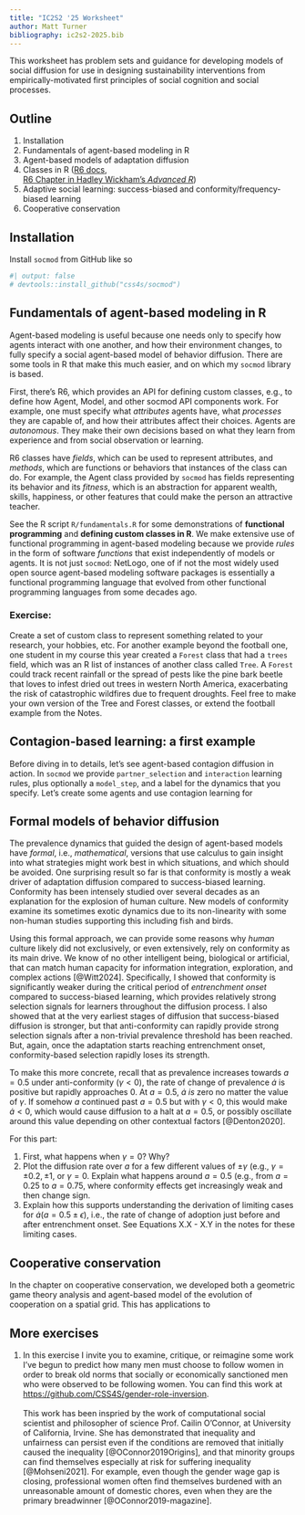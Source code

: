 ```yaml
---
title: "IC2S2 '25 Worksheet"
author: Matt Turner
bibliography: ic2s2-2025.bib
---
```


This worksheet has problem sets and guidance for developing models of social diffusion for use in designing sustainability interventions from empirically-motivated first principles of social cognition and social processes.

## Outline

1.  Installation
2.  Fundamentals of agent-based modeling in R
3.  Agent-based models of adaptation diffusion
4.  Classes in R ([R6 docs](https://r6.r-lib.org/articles/Introduction.html),\
    [R6 Chapter in Hadley Wickham's *Advanced R*](https://adv-r.hadley.nz/r6.html))
5.  Adaptive social learning: success-biased and conformity/frequency-biased learning
6.  Cooperative conservation

## Installation

Install `socmod` from GitHub like so

```r
#| output: false
# devtools::install_github("css4s/socmod")
```

## Fundamentals of agent-based modeling in R

Agent-based modeling is useful because one needs only to specify how agents interact with one another, and how their environment changes, to fully specify a social agent-based model of behavior diffusion. There are some tools in R that make this much easier, and on which my `socmod` library is based.

First, there's R6, which provides an API for defining custom classes, e.g., to define how Agent, Model, and other socmod API components work. For example, one must specify what *attributes* agents have, what *processes* they are capable of, and how their attributes affect their choices. Agents are *autonomous*. They make their own decisions based on what they learn from experience and from social observation or learning.

R6 classes have *fields*, which can be used to represent attributes, and *methods*, which are functions or behaviors that instances of the class can do. For example, the Agent class provided by `socmod` has fields representing its behavior and its *fitness*, which is an abstraction for apparent wealth, skills, happiness, or other features that could make the person an attractive teacher.

See the R script `R/fundamentals.R` for some demonstrations of **functional programming** and **defining custom classes in R**. We make extensive use of functional programming in agent-based modeling because we provide *rules* in the form of software *functions* that exist independently of models or agents. It is not just `socmod`: NetLogo, one of if not the most widely used open source agent-based modeling software packages is essentially a functional programming language that evolved from other functional programming languages from some decades ago.

### Exercise:

Create a set of custom class to represent something related to your research, your hobbies, etc. For another example beyond the football one, one student in my course this year created a `Forest` class that had a `trees` field, which was an R list of instances of another class called `Tree`. A `Forest` could track recent rainfall or the spread of pests like the pine bark beetle that loves to infest dried out trees in western North America, exacerbating the risk of catastrophic wildfires due to frequent droughts. Feel free to make your own version of the Tree and Forest classes, or extend the football example from the Notes.

## Contagion-based learning: a first example

Before diving in to details, let's see agent-based contagion diffusion in action. In `socmod` we provide `partner_selection` and `interaction` learning rules, plus optionally a `model_step`, and a label for the dynamics that you specify. Let's create some agents and use contagion learning for

## Formal models of behavior diffusion

The prevalence dynamics that guided the design of agent-based models have *formal*, i.e., *mathematical*, versions that use calculus to gain insight into what strategies might work best in which situations, and which should be avoided. One surprising result so far is that conformity is mostly a weak driver of adaptation diffusion compared to success-biased learning. Conformity has been intensely studied over several decades as an explanation for the explosion of human culture. New models of conformity examine its sometimes exotic dynamics due to its non-linearity with some non-human studies supporting this including fish and birds.

Using this formal approach, we can provide some reasons why *human* culture likely did not exclusively, or even extensively, rely on conformity as its main drive. We know of no other intelligent being, biological or artificial, that can match human capacity for information integration, exploration, and complex actions [@Witt2024]. Specifically, I showed that conformity is significantly weaker during the critical period of *entrenchment onset* compared to success-biased learning, which provides relatively strong selection signals for learners throughout the diffusion process. I also showed that at the very earliest stages of diffusion that success-biased diffusion is stronger, but that anti-conformity can rapidly provide strong selection signals after a non-trivial prevalence threshold has been reached. But, again, once the adaptation starts reaching entrenchment onset, conformity-based selection rapidly loses its strength.

To make this more concrete, recall that as prevalence increases towards $a = 0.5$ under anti-conformity ($\gamma < 0$), the rate of change of prevalence $\dot a$ is positive but rapidly approaches 0. At $a = 0.5$, $\dot a$ *is* zero no matter the value of $\gamma$. If somehow $a$ continued past $a = 0.5$ but with $\gamma < 0$, this would make $\dot a < 0$, which would cause diffusion to a halt at $a = 0.5$, or possibly oscillate around this value depending on other contextual factors [@Denton2020].

For this part:

1.  First, what happens when $\gamma = 0$? Why?
2.  Plot the diffusion rate over $a$ for a few different values of $\pm \gamma$ (e.g., $\gamma = \pm 0.2, \pm 1$, or $\gamma = 0$. Explain what happens around $a=0.5$ (e.g., from $a = 0.25$ to $a = 0.75$, where conformity effects get increasingly weak and then change sign.
3.  Explain how this supports understanding the derivation of limiting cases for $\dot a(a = 0.5 \pm \epsilon)$, i.e., the rate of change of adoption just before and after entrenchment onset. See Equations X.X - X.Y in the notes for these limiting cases.

## Cooperative conservation

In the chapter on cooperative conservation, we developed both a geometric game theory analysis and agent-based model of the evolution of cooperation on a spatial grid. This has applications to

## More exercises

1.  In this exercise I invite you to examine, critique, or reimagine some work I've begun to predict how many men must choose to follow women in order to break old norms that socially or economically sanctioned men who were observed to be following women. You can find this work at <https://github.com/CSS4S/gender-role-inversion>.\
    \
    This work has been inspried by the work of computational social scientist and philosopher of science Prof. Cailin O'Connor, at University of California, Irvine. She has demonstrated that inequality and unfairness can persist even if the conditions are removed that initially caused the inequality [@OConnor2019Origins], and that minority groups can find themselves especially at risk for suffering inequality [@Mohseni2021]. For example, even though the gender wage gap is closing, professional women often find themselves burdened with an unreasonable amount of domestic chores, even when they are the primary breadwinner [@OConnor2019-magazine].
